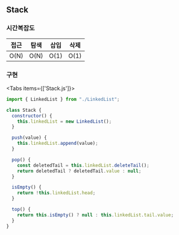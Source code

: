 
## Stack

### 시간복잡도

| 접근 | 탐색 | 삽입 | 삭제 |
| ---- | ---- | ---- | ---- |
| O(N) | O(N) | O(1) | O(1) |

### 구현

<Tabs items={['Stack.js']}>
  <Tab>
```js filename="Stack.js"
import { LinkedList } from "./LinkedList";

class Stack {
  constructor() {
    this.linkedList = new LinkedList();
  }

  push(value) {
    this.linkedList.append(value);
  }

  pop() {
    const deletedTail = this.linkedList.deleteTail();
    return deletedTail ? deletedTail.value : null;
  }

  isEmpty() {
    return !this.linkedList.head;
  }

  top() {
    return this.isEmpty() ? null : this.linkedList.tail.value;
  }
}
```
  </Tab>
</Tabs>


